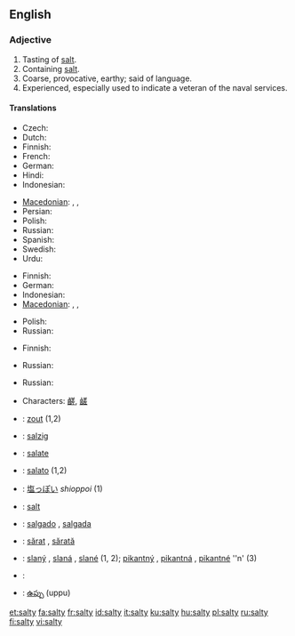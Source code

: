 ==English==

===Adjective===
{{en-adj|salti|er}}

# Tasting of [[salt]].
# Containing [[salt]].
# Coarse, provocative, earthy; said of language.
# Experienced, especially used to indicate a veteran of the naval services.

====Translations====
{{trans-top|tasting of salt}}
* Czech: {{t+|cs|slaný}}
* Dutch: {{t+|nl|zout}}
* Finnish: {{t+|fi|suolainen}}
* French: {{t+|fr|salé}}
* German: {{t|de|salzig}}
* Hindi: {{t+|hi|नमकीन|tr=namakīn|sc=Deva}}
* Indonesian: {{t+|id|asin|xs=Indonesian}}
{{trans-mid}}
* [[Macedonian]]: {{t|mk|солен|m|tr=sólen|sc=Cyrl}},  {{t|mk|солена|f|tr=sólena|sc=Cyrl}},  {{t|mk|солено|n|tr=sóleno|sc=Cyrl}}
* Persian: {{t|fa|نمکین|tr=namakin|sc=fa-Arab|xs=Persian}}
* Polish: {{t+|pl|słony}}
* Russian: {{t|ru|солёный|tr=sol'ónyj|sc=Cyrl}}
* Spanish: {{t-|es|salado}}
* Swedish: {{t|sv|salt}}
* Urdu: {{t|ur|نمکین|tr=namakīn|sc=ur-Arab|xs=Urdu}}
{{trans-bottom}}

{{trans-top|containing salt}}
* Finnish: {{t+|fi|suolainen}}
* German: {{t|de|salzhaltig}}
* Indonesian: {{t+|id|asin|xs=Indonesian}}
* [[Macedonian]]: {{t|mk|солен|m|tr=sólen|sc=Cyrl}},  {{t|mk|солена|f|tr=sólena|sc=Cyrl}},  {{t|mk|солено|n|tr=sóleno|sc=Cyrl}}
{{trans-mid}}
* Polish: {{t+|pl|słony}}
* Russian: {{t|ru|солёный|tr=sol'ónyj|sc=Cyrl}}
{{trans-bottom}}

{{trans-top|of language: coarse, provocative}}
* Finnish: {{t+|fi|rasvainen}}
{{trans-mid}}
* Russian: {{t|ru|солёный|tr=sol'ónyj|sc=Cyrl}}
{{trans-bottom}}

{{trans-top|experienced}}
* Russian: {{t|ru|бывалый|tr=byvályj|sc=Cyrl}}
{{trans-mid}}
{{trans-bottom}}

{{checktrans-top}}
* {{ttbc|Chinese}} Characters: [[鹺]], [[鹾]]
* {{ttbc|Dutch}}: [[zout]] (1,2)
* {{ttbc|German}}: [[salzig]]
* {{ttbc|Interlingua}}: [[salate]]
* {{ttbc|Italian}}: [[salato]] {{m}} (1,2)
* {{ttbc|Japanese}}: [[塩っぽい]] ''shioppoi'' (1)
{{trans-mid}}
* {{ttbc|Norwegian}}: [[salt#Norwegian|salt]]
* {{ttbc|Portuguese}}: [[salgado]] {{m}}, [[salgada]] {{f}}
* {{ttbc|Romanian}}: [[sărat]] {{m}}, [[sărată]] {{f}}
* {{ttbc|Slovak}}: [[slaný]] {{m}}, [[slaná]] {{f}}, [[slané]] {{n}} (1, 2); [[pikantný]] {{m}}, [[pikantná]] {{f}}, [[pikantné]] ''n' (3)
* {{ttbc|Swedish}}: {{t+|sv|salt}}
* {{ttbc|Telugu}}: [[ఉప్పు]] (uppu)
{{trans-bottom}}

[[et:salty]]
[[fa:salty]]
[[fr:salty]]
[[id:salty]]
[[it:salty]]
[[ku:salty]]
[[hu:salty]]
[[pl:salty]]
[[ru:salty]]
[[fi:salty]]
[[vi:salty]]